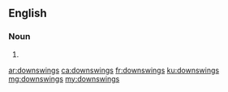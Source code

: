 ==English==

===Noun===
{{head|en|plural}}

# {{plural of|downswing|lang=en}}

[[ar:downswings]]
[[ca:downswings]]
[[fr:downswings]]
[[ku:downswings]]
[[mg:downswings]]
[[my:downswings]]